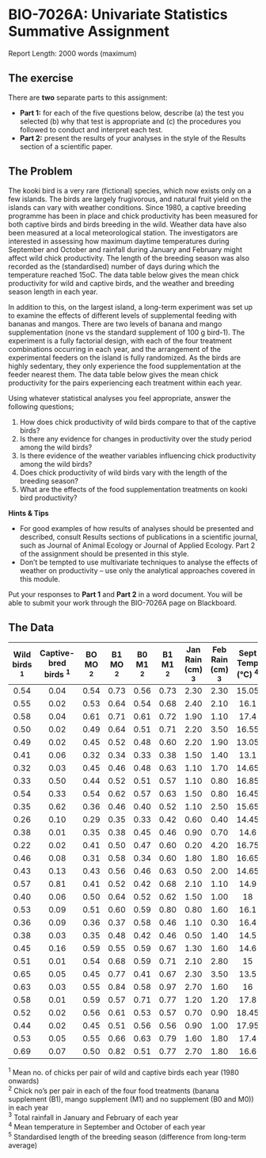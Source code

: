 # BIO-7026A: Univariate Statistics Summative Assignment					

Report Length: 2000 words (maximum)

## The exercise

There are __two__ separate parts to this assignment:

* **Part 1:**  for each of the five questions below, describe (a) the test you selected (b) why that test is appropriate and (c) the procedures you followed to conduct and interpret each test.
* **Part 2:** present the results of your analyses in the style of the Results section of a scientific paper.

## The Problem

The kooki bird is a very rare (fictional) species, which now exists only on a few islands. The birds are largely frugivorous, and natural fruit yield on the islands can vary with weather conditions.  Since 1980, a captive breeding programme has been in place and chick productivity has been measured for both captive birds and birds breeding in the wild.  Weather data have also been measured at a local meteorological station. The investigators are interested in assessing how maximum daytime temperatures during September and October and rainfall during January and February might affect wild chick productivity. The length of the breeding season was also recorded as the (standardised) number of days during which the temperature reached 15oC. The data table below gives the mean chick productivity for wild and captive birds, and the weather and breeding season length in each year.

In addition to this, on the largest island, a long-term experiment was set up to examine the effects of different levels of supplemental feeding with bananas and mangos. There are two levels of banana and mango supplementation (none vs the standard supplement of 100 g bird-1). The experiment is a fully factorial design, with each of the four treatment combinations occurring in each year, and the arrangement of the experimental feeders on the island is fully randomized. As the birds are highly sedentary, they only experience the food supplementation at the feeder nearest them.  The data table below gives the mean chick productivity for the pairs experiencing each treatment within each year.  

Using whatever statistical analyses you feel appropriate, answer the following questions;

1)	How does chick productivity of wild birds compare to that of the captive birds?
2)	Is there any evidence for changes in productivity over the study period among the wild birds?  
3)	Is there evidence of the weather variables influencing chick productivity among the wild birds? 
4)	Does chick productivity of wild birds vary with the length of the breeding season?
5)	What are the effects of the food supplementation treatments on kooki bird productivity?

__Hints & Tips__

*	For good examples of how results of analyses should be presented and described, consult Results sections of publications in a scientific journal, such as Journal of Animal Ecology or Journal of Applied Ecology. Part 2 of the assignment should be presented in this style.
* Don’t be tempted to use multivariate techniques to analyse the effects of weather on productivity – use only the analytical approaches covered in this module.

Put your responses to __Part 1__ and __Part 2__ in a word document. You will be able to submit your work through the BIO-7026A page on Blackboard.

## The Data

| Wild birds $^1$| Captive-bred birds $^1$ |	BO MO $^2$ |	B1 MO $^2$ |	B0 M1 $^2$ |	B1 M1 $^2$ |	Jan Rain (cm) $^3$ |	Feb Rain (cm) $^3$ |	Sept Temp (°C) $^4$ |	Oct Temp (°C) $^4$ | Breeding Period	(Standardised) $^5$ |
|:------:|:------:|:------:|:------:|:------:|:------:|:------:|:------:|:------:|:------:|:------:|:------:|	
| 0.54 |	0.04 |	0.54 |	0.73 |	0.56 |	0.73 |	2.30 |	2.30 |	15.05	| 18 |	-0.52 |	
| 0.55	| 0.02	| 0.53	| 0.64	| 0.54	| 0.68	| 2.40	| 2.10	| 16.1	| 17.55	| 0.13	
| 0.58	| 0.04	| 0.61	| 0.71	| 0.61	| 0.72	| 1.90	| 1.10	| 17.4	| 17.5	| 0.39	
| 0.50	| 0.02	| 0.49	| 0.64	| 0.51	| 0.71	| 2.20	| 3.50	| 16.55	| 18.35	| -0.02	
| 0.49	| 0.02	| 0.45	| 0.52	| 0.48	| 0.60	| 2.20	| 1.90	| 13.05	| 17.5	| -0.17	
| 0.41	| 0.06	| 0.32	| 0.34	| 0.33	| 0.38	| 1.50	| 1.40	| 13.1	| 14.85	| -1.72	
| 0.32	| 0.03	| 0.45	| 0.46	| 0.48	| 0.63	| 1.10	| 1.70	| 14.65	| 17.4	| -0.37	
| 0.33	| 0.50	| 0.44	| 0.52	| 0.51	| 0.57	| 1.10	| 0.80	| 16.85	| 18.05	| 0.08	
| 0.54	| 0.33	| 0.54	| 0.62	| 0.57	| 0.63	| 1.50	| 0.80	| 16.45	| 17	| 0.29	
| 0.35	| 0.62	| 0.36	| 0.46	| 0.40	| 0.52	| 1.10	| 2.50	| 15.65	| 18.15	| 0.42	
| 0.26	| 0.10	| 0.29	| 0.35	| 0.33	| 0.42	| 0.60	| 0.40	| 14.45	| 18.1	| -1.57	
| 0.38	| 0.01	| 0.35	| 0.38	| 0.45	| 0.46	| 0.90	| 0.70	| 14.6	| 17.95	| -0.02	
| 0.22	| 0.02	| 0.41	| 0.50	| 0.47	| 0.60	| 0.20	| 4.20	| 16.75	| 17.1	| -0.77	
| 0.46	| 0.08	| 0.31	| 0.58	| 0.34	| 0.60	| 1.80	| 1.80	| 16.65	| 16.3	| 0.34	
| 0.43	| 0.13	| 0.43	| 0.56	| 0.46	| 0.63	| 0.50	| 2.00	| 14.65	| 17.9	| -0.97	
| 0.57	| 0.81	| 0.41	| 0.52	| 0.42	| 0.68	| 2.10	| 1.10	| 14.9	| 18.45	| 0.03	
| 0.40	| 0.06	| 0.50	| 0.64	| 0.52	| 0.62	| 1.50	| 1.00	| 18	| 17.45	| -0.12	
| 0.53	| 0.09	| 0.51	| 0.60	| 0.59	| 0.80	| 0.80	| 1.60	| 16.1	| 18.35	| -1.17	
| 0.36	| 0.09	| 0.36	| 0.37	| 0.58	| 0.46	| 1.10	| 0.30	| 16.4	| 17.1	| -1.72	
| 0.38	| 0.03	| 0.35	| 0.48	| 0.42	| 0.46	| 0.50	| 1.40	| 14.5	| 17.35	| -1.67	
| 0.45	| 0.16	| 0.59	| 0.55	| 0.59	| 0.67	| 1.30	| 1.60	| 14.6	| 18.65	| 0.49	
| 0.51	| 0.01	| 0.54	| 0.68	| 0.59	| 0.71	| 2.10	| 2.80	| 15	| 16.2	| 0.89	
| 0.65	| 0.05	| 0.45	| 0.77	| 0.41	| 0.67	| 2.30	| 3.50	| 13.5	| 20.3	| 0.54	
| 0.63	| 0.03	| 0.55	| 0.84	| 0.58	| 0.97	| 2.70	| 1.60	| 16	| 18.2	| 1.44	
| 0.58	| 0.01	| 0.59	| 0.57	| 0.71	| 0.77	| 1.20	| 1.20	| 17.8	| 16.4	| 1.74	
| 0.52	| 0.02	| 0.56	| 0.61	| 0.53	| 0.57	| 0.70	| 0.90	| 18.45	| 18.3	| 1.79	
| 0.44	| 0.02	| 0.45	| 0.51	| 0.56	| 0.56	| 0.90	| 1.00	| 17.95	| 17.85	| 1.04	
| 0.53	| 0.05	| 0.55	| 0.66	| 0.63	| 0.79	| 1.60	| 1.80	| 17.4	| 18.7	| 0.69	
| 0.69	| 0.07	| 0.50	| 0.82	| 0.51	| 0.77	| 2.70	| 1.80	| 16.6	| 19.9	| 1.34	
											
$^1$ Mean no. of chicks per pair of wild and captive birds each year (1980 onwards) <br />
$^2$ Chick no’s per pair in each of the four food treatments (banana supplement (B1), mango supplement (M1) and no supplement (B0 and M0)) in each year <br />
$^3$ Total rainfall in January and February of each year <br />
$^4$ Mean temperature in September and October of each year <br />
$^5$ Standardised length of the breeding season (difference from long-term average) <br />
